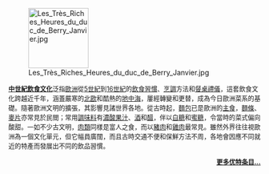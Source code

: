 [[Image:Les_Très_Riches_Heures_du_duc_de_Berry_Janvier.jpg|120px]] 
<div style="font-size: 90%;">'''[[中世紀飲食文化|中世紀飲食文化]]'''泛指[[歐洲|歐洲]]從[[5世紀|5世紀]]到[[16世紀|16世紀]]的[[飲食習慣|飲食習慣]]、[[烹調|烹調]]方法和[[餐桌禮儀|餐桌禮儀]]，這套飲食文化跨越近千年，涵蓋嚴寒的[[北歐|北歐]]和酷熱的[[地中海|地中海]]，屢經轉變和更替，成為今日歐洲菜系的基礎。隨著歐洲文明的擴張，其影響見諸世界各地。從古時起，[[麵包|麵包]]已是歐洲的[[主食|主食]]，[[麵條|麵條]]、[[麥片|麥片]]亦常見於民間；常用[[調味料|調味料]]有[[濃酸果汁|濃酸果汁]]、[[酒|酒]]和[[醋|醋]]，伴以[[白糖|白糖]]和[[蜜糖|蜜糖]]，令當時的菜式偏向酸甜。一如不少古文明，[[肉類|肉類]]同樣是富人之食，而以[[豬肉|豬肉]]和[[雞肉|雞肉]]最常見。雖然外界往往視歐洲為一個文化單元，但它幅員廣闊，而且古時交通不便和保鮮方法不周，各地會因應不同就近的特產而發展出不同的飲品習慣。<div style="text-align:right;">'''[[Portal:中世纪/优特条目|更多优特条目...]]'''</div>
</div>